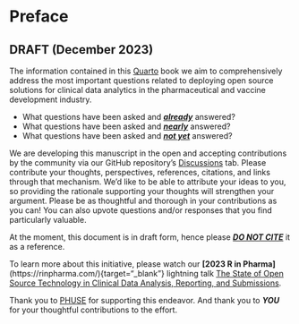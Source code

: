 # Preface {.unnumbered}

## DRAFT (December 2023)

The information contained in this [Quarto](https://quarto.org/){target="_blank"} book we aim to comprehensively address the most important questions related to deploying open source solutions for clinical data analytics in the pharmaceutical and vaccine development industry.

-   What questions have been asked and [***already***]{.underline} answered?
-   What questions have been asked and [***nearly***]{.underline} answered?
-   What questions have been asked and [***not yet***]{.underline} answered?

We are developing this manuscript in the open and accepting contributions by the community via our GitHub repository's [Discussions](https://github.com/phuse-org/OSTCDA/discussions){target="_blank"} tab. Please contribute your thoughts, perspectives, references, citations, and links through that mechanism. We'd like to be able to attribute your ideas to you, so providing the rationale supporting your thoughts will strengthen your argument. Please be as thoughtful and thorough in your contributions as you can! You can also upvote questions and/or responses that you find particularly valuable.

At the moment, this document is in draft form, hence please [***DO NOT CITE***]{.underline} it as a reference.

To learn more about this initiative, please watch our **\[2023 R in Pharma\]**(https://rinpharma.com/){target="\_blank"} lightning talk [The State of Open Source Technology in Clinical Data Analysis, Reporting, and Submissions](https://www.youtube.com/watch?v=cbFzcXMOfTM){target="_blank"}.

Thank you to [PHUSE](https://phuse.global/){target="_blank"} for supporting this endeavor. And thank you to ***YOU*** for your thoughtful contributions to the effort.
